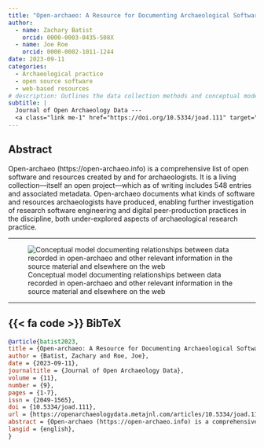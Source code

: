 ```yaml
---
title: "Open-archaeo: A Resource for Documenting Archaeological Software Development Practices"
author: 
  - name: Zachary Batist
    orcid: 0000-0003-0435-508X
  - name: Joe Roe
    orcid: 0000-0002-1011-1244
date: 2023-09-11
categories:
  - Archaeological practice
  - open source software
  - web-based resources
# description: Outlines the data collection methods and conceptual model for <a href="https://open-archaeo.info" target="_blank_" rel="noopener">open-archaeo</a>, and highlights its value as a public resource and as a dataset for examining the emerging community of practice surrounding open source software development in research contexts.
subtitle: |
  Journal of Open Archaeology Data --- 
  <a class="link me-1" href="https://doi.org/10.5334/joad.111" target="_blank_" rel="exterbal">10.5334/joad.111</a>
---
```

## Abstract
Open-archaeo (https://open-archaeo.info) is a comprehensive list of open software and resources created by and for archaeologists. It is a living collection—itself an open project—which as of writing includes 548 entries and associated metadata. Open-archaeo documents what kinds of software and resources archaeologists have produced, enabling further investigation of research software engineering and digital peer-production practices in the discipline, both under-explored aspects of archaeological research practice.

---

![Conceptual model documenting relationships between data recorded in open-archaeo and other relevant information in the source material and elsewhere on the web](open-archaeo-cm.png)

---

::: {.callout-note collapse=true icon=false}
## {{< fa code >}} BibTeX

```BibTeX
@article{batist2023,
title = {Open-archaeo: A Resource for Documenting Archaeological Software Development Practices},
author = {Batist, Zachary and Roe, Joe},
date = {2023-09-11},
journaltitle = {Journal of Open Archaeology Data},
volume = {11},
number = {9},
pages = {1-7},
issn = {2049-1565},
doi = {10.5334/joad.111},
url = {https://openarchaeologydata.metajnl.com/articles/10.5334/joad.111},
abstract = {Open-archaeo (https://open-archaeo.info) is a comprehensive list of open software and resources created by and for archaeologists. It is a living collection&mdash;itself an open project&mdash;which as of writing includes 548 entries and associated metadata. Open-archaeo documents what kinds of software and resources archaeologists have produced, enabling further investigation of research software engineering and digital peer-production practices in the discipline, both under-explored aspects of archaeological research practice.},
langid = {english},
}
```
:::
